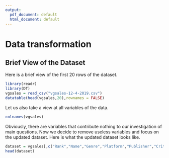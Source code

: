 ```yaml
---
output:
  pdf_document: default
  html_document: default
---
```

# Data transformation


## Brief View of the Dataset

Here is a brief view of the first 20 rows of the dataset.
```r
library(readr)
library(DT)
vgsales = read_csv("vgsales-12-4-2019.csv")
datatable(head(vgsales,20),rownames = FALSE)
```

Let us also take a view at all variables of the data.
```r
colnames(vgsales)
```

Obviously, there are variables that contribute nothing to our investigation of main questions. Now we decide to remove useless variables and focus on the updated dataset. Here is what the updated dataset looks like.

```r
dataset = vgsales[,c("Rank","Name","Genre","Platform","Publisher","Critic_Score","User_Score","Global_Sales","NA_Sales","PAL_Sales","JP_Sales","Other_Sales","Year")]
head(dataset)
```
